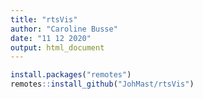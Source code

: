---
title: "rtsVis"
author: "Caroline Busse"
date: "11 12 2020"
output: html_document
---

```{r}
install.packages("remotes")
remotes::install_github("JohMast/rtsVis")
```


